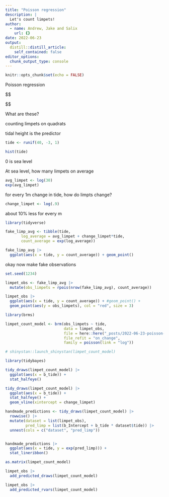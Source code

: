 ```yaml
---
title: "Poisson regression"
description: |
  Let's count limpets!
author:
  - name: Andrew, Jake and Salix
    url: {}
date: 2022-06-23
output:
  distill::distill_article:
    self_contained: false
editor_options: 
  chunk_output_type: console
---
```



```r
knitr::opts_chunk$set(echo = FALSE)
```

Poisson regression 

$$
\begin{align}
y &\sim \text{Poisson}(\lambda) \\
log(\lambda) &= \alpha + \beta x
\end{align}

$$

What are these? 

counting limpets on quadrats

tidal height is the predictor

```r

tide <- runif(40, -3, 1)

hist(tide)

```


0 is sea level

At sea level, how many limpets on average

```r
avg_limpet <- log(30)
exp(avg_limpet)

```

for every 1m change in tide, how do limpts change?

```r
change_limpet <- log(.9)
```

about 10% less for every m

```r
library(tidyverse)

fake_limp_avg <- tibble(tide,
       log_average = avg_limpet + change_limpet*tide,
       count_average = exp(log_average))

fake_limp_avg |> 
  ggplot(aes(x = tide, y = count_average)) + geom_point()
```



okay now make fake observations

```r

set.seed(1234)

limpet_obs <- fake_limp_avg |> 
  mutate(obs_limpets = rpois(nrow(fake_limp_avg), count_average))

limpet_obs |> 
  ggplot(aes(x = tide, y = count_average)) + #geom_point() + 
  geom_point(aes(y = obs_limpets), col = "red", size = 3)
```


```r
library(brms)

limpet_count_model <- brm(obs_limpets ~ tide,
                          data = limpet_obs,
                          file = here::here("_posts/2022-06-23-poisson-regression/", "limpet_count_model.rds"),
                          file_refit = "on_change",
                          family = poisson(link = "log"))
```

```r
# shinystan::launch_shinystan(limpet_count_model)
```



```r
library(tidybayes)

tidy_draws(limpet_count_model) |> 
  ggplot(aes(x = b_tide)) + 
  stat_halfeye()


```


```r

tidy_draws(limpet_count_model) |> 
  ggplot(aes(x = b_tide)) + 
  stat_halfeye() + 
  geom_vline(xintercept = change_limpet)

```

```r
handmade_predictions <- tidy_draws(limpet_count_model) |> 
  rowwise() |> 
  mutate(dataset = list(limpet_obs),
         pred_limp = list(b_Intercept + b_tide * dataset$tide)) |> 
  unnest(cols = c("dataset", "pred_limp"))


handmade_predictions |> 
  ggplot(aes(x = tide, y = exp(pred_limp))) + 
  stat_lineribbon()


```

```r
as.matrix(limpet_count_model)
```



```r
limpet_obs |> 
  add_predicted_draws(limpet_count_model)
```


```r
limpet_obs |> 
  add_predicted_rvars(limpet_count_model)
```


